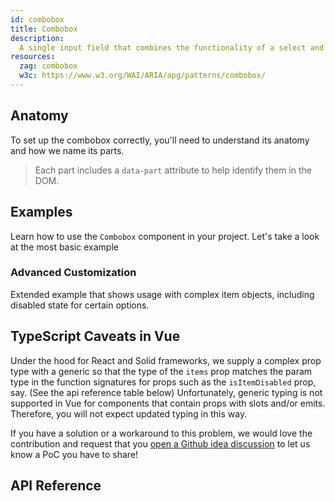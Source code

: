 ```yaml
---
id: combobox
title: Combobox
description:
  A single input field that combines the functionality of a select and input.
resources:
  zag: combobox
  w3c: https://www.w3.org/WAI/ARIA/apg/patterns/combobox/
---
```


<ComponentPreview />

## Anatomy

To set up the combobox correctly, you'll need to understand its anatomy and how
we name its parts.

> Each part includes a `data-part` attribute to help identify them in the DOM.

<Anatomy id="combobox" />

## Examples

Learn how to use the `Combobox` component in your project. Let's take a look at
the most basic example

<Example id="basic" />

### Advanced Customization

Extended example that shows usage with complex item objects, including disabled
state for certain options.

<Example id="advanced" />

## TypeScript Caveats in Vue

Under the hood for React and Solid frameworks, we supply a complex prop type
with a generic so that the type of the `items` prop matches the param type in
the function signatures for props such as the `isItemDisabled` prop, say. (See
the api reference table below) Unfortunately, generic typing is not supported in
Vue for components that contain props with slots and/or emits. Therefore, you
will not expect updated typing in this way.

If you have a solution or a workaround to this problem, we would love the
contribution and request that you
[open a Github idea discussion](https://github.com/chakra-ui/ark/discussions/new?category=ideas)
to let us know a PoC you have to share!

## API Reference

<ComponentTypes id="combobox" />
